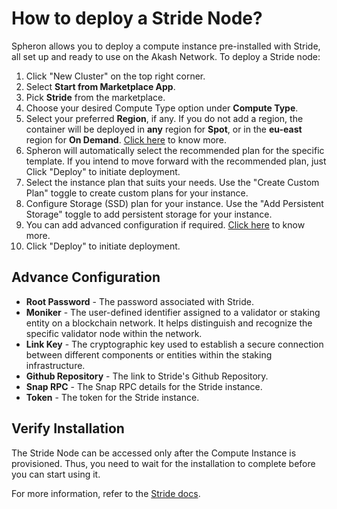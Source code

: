 
# How to deploy a Stride Node?

Spheron allows you to deploy a compute instance pre-installed with Stride, all set up and ready to use on the Akash Network.
To deploy a Stride node:

1. Click "New Cluster" on the top right corner.
2. Select **Start from Marketplace App**.
3. Pick **Stride** from the marketplace.
4. Choose your desired Compute Type option under **Compute Type**.
5. Select your preferred **Region**, if any. If you do not add a region, the container will be deployed in **any** region for **Spot**, or in the **eu-east** region for **On Demand**. [Click here](/compute/cluster/#region) to know more.
6. Spheron will automatically select the recommended plan for the specific template. If you intend to move forward with the recommended plan, just Click "Deploy" to initiate deployment.
7. Select the instance plan that suits your needs. Use the "Create Custom Plan" toggle to create custom plans for your instance.
8. Configure Storage (SSD) plan for your instance. Use the "Add Persistent Storage" toggle to add persistent storage for your instance.
9. You can add advanced configuration if required. [Click here](/compute/cluster/#additional-configuration-1) to know more.
10. Click "Deploy" to initiate deployment.

## Advance Configuration

- **Root Password** - The password associated with Stride.
- **Moniker** - The user-defined identifier assigned to a validator or staking entity on a blockchain network. It helps distinguish and recognize the specific validator node within the network.
- **Link Key** - The cryptographic key used to establish a secure connection between different components or entities within the staking infrastructure.
- **Github Repository** - The link to Stride's Github Repository.
- **Snap RPC** - The Snap RPC details for the Stride instance.
- **Token** - The token for the Stride instance.

## Verify Installation

The Stride Node can be accessed only after the Compute Instance is provisioned.
Thus, you need to wait for the installation to complete before you can start using it.

For more information, refer to the [Stride docs](https://docs.stride.zone/docs).

<Navigation name="Deploy Stride Node" />
